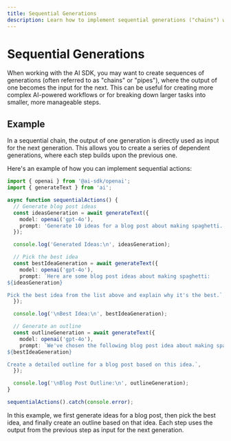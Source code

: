 ---
title: Sequential Generations
description: Learn how to implement sequential generations ("chains") with the AI SDK
---

# Sequential Generations

When working with the AI SDK, you may want to create sequences of generations (often referred to as "chains" or "pipes"), where the output of one becomes the input for the next. This can be useful for creating more complex AI-powered workflows or for breaking down larger tasks into smaller, more manageable steps.

## Example

In a sequential chain, the output of one generation is directly used as input for the next generation. This allows you to create a series of dependent generations, where each step builds upon the previous one.

Here's an example of how you can implement sequential actions:

```typescript
import { openai } from '@ai-sdk/openai';
import { generateText } from 'ai';

async function sequentialActions() {
  // Generate blog post ideas
  const ideasGeneration = await generateText({
    model: openai('gpt-4o'),
    prompt: 'Generate 10 ideas for a blog post about making spaghetti.',
  });

  console.log('Generated Ideas:\n', ideasGeneration);

  // Pick the best idea
  const bestIdeaGeneration = await generateText({
    model: openai('gpt-4o'),
    prompt: `Here are some blog post ideas about making spaghetti:
${ideasGeneration}

Pick the best idea from the list above and explain why it's the best.`,
  });

  console.log('\nBest Idea:\n', bestIdeaGeneration);

  // Generate an outline
  const outlineGeneration = await generateText({
    model: openai('gpt-4o'),
    prompt: `We've chosen the following blog post idea about making spaghetti:
${bestIdeaGeneration}

Create a detailed outline for a blog post based on this idea.`,
  });

  console.log('\nBlog Post Outline:\n', outlineGeneration);
}

sequentialActions().catch(console.error);
```

In this example, we first generate ideas for a blog post, then pick the best idea, and finally create an outline based on that idea. Each step uses the output from the previous step as input for the next generation.
